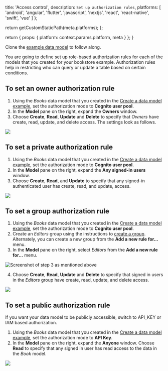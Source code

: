 
  title: 'Access control',
  description: `Set up authorization rules`,
  platforms: [
    'android',
    'angular',
    'flutter',
    'javascript',
    'nextjs',
    'react',
    'react-native',
    'swift',
    'vue'
  ]
};

  return getCustomStaticPath(meta.platforms);
};

  return {
    props: {
      platform: context.params.platform,
      meta
    }
  };
}

<Callout warning>

Clone the [example data model](/console/data/data-model#data-modeling-example) to follow along.

</Callout>

You are going to define set up role-based authorization rules for each of the models that you created for your bookstore example. Authorization rules help in restricting who can query or update a table based on certain conditions.

## To set an owner authorization rule

1. Using the _Books_ data model that you created in the [Create a data model example](/console/data/data-model#Create-a-data-model-example), set the authorization mode to **Cognito user pool**.
2. In the **Model** pane on the right, expand the **Owners** window.
3. Choose **Create**, **Read**, **Update** and **Delete** to specify that _Owners_ have create, read, update, and delete access. The settings look as follows.

![](/images/console/10_ownersaccess.png)

## To set a private authorization rule

1. Using the _Books_ data model that you created in the [Create a data model example](/console/data/data-model#Create-a-data-model-example), set the authorization mode to **Cognito user pool**.
2. In the **Model** pane on the right, expand the **Any signed-in users** window.
3. Choose **Create**, **Read**, and **Update** to specify that any signed-in authenticated user has create, read, and update, access.

![](/images/console/11_privatesaccess.png)

## To set a group authorization rule

1. Using the _Books_ data model that you created in the [Create a data model example](/console/data/data-model#Create-a-data-model-example), set the authorization mode to **Cognito user pool**.
2. Create an _Editors_ group using the instructions to [create a group](/console/auth/user-management#To-create-a-group). Alternately, you can create a new group from the **Add a new rule for...** menu.
3. In the **Model** pane on the right, select _Editors_ from the **Add a new rule for...** menu.

![Screenshot of step 3 as mentioned above](/images/console/8_menudetaileditors.png)

4. Choose **Create**, **Read**, **Update** and **Delete** to specify that signed in users in the _Editors_ group have create, read, update, and delete access.

![](/images/console/9_editorgroupaccess.png)

## To set a public authorization rule

If you want your data model to be publicly accessible, switch to API_KEY or IAM based authorization.

1. Using the _Books_ data model that you created in the [Create a data model example](/console/data/data-model#Create-a-data-model-example), set the authorization mode to **API Key**.
2. In the **Model** pane on the right, expand the **Anyone** window. Choose **Read** to specify that any signed in user has read access to the data in the _Book_ model.

![](/images/console/7_publicauthreadonly.png)

